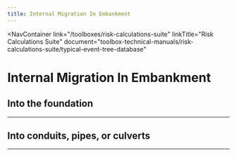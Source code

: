 ```yaml
---
title: Internal Migration In Embankment
---
```



<NavContainer
  link="/toolboxes/risk-calculations-suite"
  linkTitle="Risk Calculations Suite"
  document="toolbox-technical-manuals/risk-calculations-suite/typical-event-tree-database"
></NavContainer>

# Internal Migration In Embankment

## Into the foundation

<FigureNoRef 
    src="/figures/toolbox-technical-manuals/risk-calculations-suite/typical-event-tree-database/v1.5/Internal-Migration-1.png" 
    alt="Internal Migration In Embankment event tree" />

---

## Into conduits, pipes, or culverts

<FigureNoRef 
    src="/figures/toolbox-technical-manuals/risk-calculations-suite/typical-event-tree-database/v1.5/Internal-Migration-2.png" 
    alt="Internal Migration In Embankment event tree" />

---
